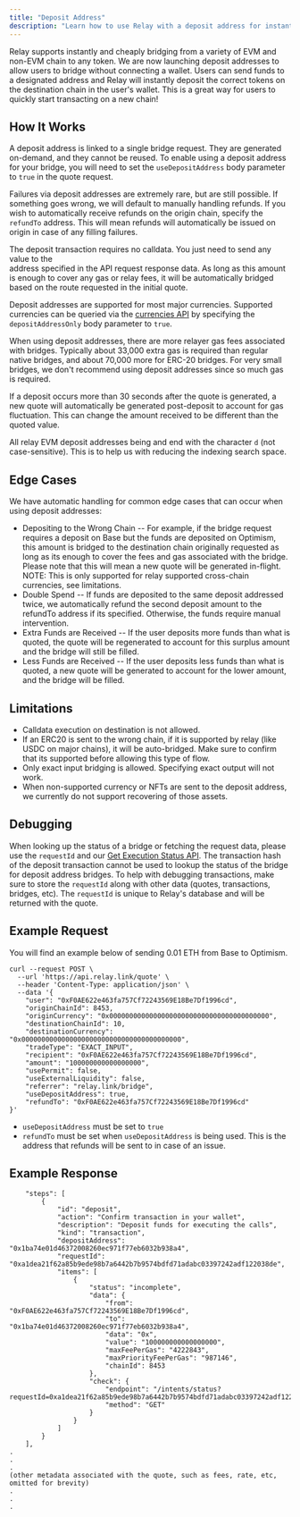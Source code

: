 ```yaml
---
title: "Deposit Address"
description: "Learn how to use Relay with a deposit address for instant bridging."
---
```


Relay supports instantly and cheaply bridging from a variety of EVM and non-EVM chain to any token.
We are now launching deposit addresses to allow users to bridge without connecting a wallet. Users can send funds to a designated address
and Relay will instantly deposit the correct tokens on the destination chain in the user's wallet. This is a great way for users to quickly
start transacting on a new chain!

## How It Works

A deposit address is linked to a single bridge request. They are generated on-demand, and they cannot be reused. To enable using a deposit address for your bridge, you will need to set the `useDepositAddress` body parameter to `true` in the quote request. 

Failures via deposit addresses are extremely rare, but are still possible. If something goes wrong, we will default to manually handling refunds. If you wish to automatically receive refunds on the origin chain, specify the `refundTo` address. This will mean refunds will automatically be issued on origin in case of any filling failures. 


The deposit transaction requires no calldata. You just need to send any value to the  
address specified in the API request response data.  As long as this amount is enough to cover any gas or relay fees, it will be automatically bridged based on the route requested in the initial quote.

Deposit addresses are supported for most major currencies. Supported currencies can be queried via the [currencies API](https://docs.relay.link/references/api/get-currencies) by specifying the `depositAddressOnly` body parameter to `true`.

When using deposit addresses, there are more relayer gas fees associated with bridges. Typically about
33,000 extra gas is required than regular native bridges, and about 70,000 more for ERC-20 bridges. For very small bridges, we don't recommend using deposit addresses since so much gas is required.

If a deposit occurs more than 30 seconds after the quote is generated, a new quote will automatically be generated post-deposit to account for gas fluctuation. This can change the amount received to be different than the quoted value.

All relay EVM deposit addresses being and end with the character `d` (not case-sensitive). This is to help us with reducing the indexing search space. 

## Edge Cases

We have automatic handling for common edge cases that can occur when using deposit addresses:

- Depositing to the Wrong Chain -- For example, if the bridge request requires a deposit on Base but the funds
  are deposited on Optimism, this amount is bridged to the destination chain originally requested as long as its enough to cover the fees and gas associated with the bridge. Please note that this will mean a new quote will be generated in-flight. NOTE: This is only supported for relay supported cross-chain currencies, see limitations.
- Double Spend -- If funds are deposited to the same deposit addressed twice, we automatically refund the second deposit amount to the refundTo address if its specified. Otherwise, the funds require manual intervention.
- Extra Funds are Received -- If the user deposits more funds than what is quoted, the quote will be
  regenerated to account for this surplus amount and the bridge will still be filled.
- Less Funds are Received -- If the user deposits less funds than what is quoted, a new quote will be generated to account for the lower amount, and the bridge will be filled.

## Limitations

- Calldata execution on destination is not allowed.
- If an ERC20 is sent to the wrong chain, if it is supported by relay (like USDC on major chains), it will be auto-bridged. Make sure to confirm that its supported before allowing this type of flow.
- Only exact input bridging is allowed. Specifying exact output will not work.
- When non-supported currency or NFTs are sent to the deposit address, we
  currently do not support recovering of those assets.

## Debugging

When looking up the status of a bridge or fetching the request data, please use the `requestId` and our [Get Execution Status API](/references/api/get-intents-status-v2).
The transaction hash of the deposit transaction cannot be used to lookup the status of the bridge for deposit address bridges.
To help with debugging transactions, make sure to store the `requestId` along with other data (quotes, transactions,
bridges, etc). The `requestId` is unique to Relay's database and will be returned with the quote.

## Example Request

You will find an example below of sending 0.01 ETH from Base to Optimism.

```curl
curl --request POST \
  --url 'https://api.relay.link/quote' \
  --header 'Content-Type: application/json' \
  --data '{
	"user": "0xF0AE622e463fa757Cf72243569E18Be7Df1996cd",
	"originChainId": 8453,
	"originCurrency": "0x0000000000000000000000000000000000000000",
	"destinationChainId": 10,
	"destinationCurrency": "0x0000000000000000000000000000000000000000",
	"tradeType": "EXACT_INPUT",
	"recipient": "0xF0AE622e463fa757Cf72243569E18Be7Df1996cd",
	"amount": "100000000000000000",
	"usePermit": false,
	"useExternalLiquidity": false,
	"referrer": "relay.link/bridge",
	"useDepositAddress": true,
	"refundTo": "0xF0AE622e463fa757Cf72243569E18Be7Df1996cd"
}'
```

- `useDepositAddress` must be set to `true` <br />
- `refundTo` must be set when `useDepositAddress` is being used.
  This is the address that refunds will be sent to in case of an issue.

## Example Response

```curl
	"steps": [
		{
			"id": "deposit",
			"action": "Confirm transaction in your wallet",
			"description": "Deposit funds for executing the calls",
			"kind": "transaction",
			"depositAddress": "0x1ba74e01d46372008260ec971f77eb6032b938a4",
			"requestId": "0xa1dea21f62a85b9ede98b7a6442b7b9574bdfd71adabc03397242adf122038de",
			"items": [
				{
					"status": "incomplete",
					"data": {
						"from": "0xF0AE622e463fa757Cf72243569E18Be7Df1996cd",
						"to": "0x1ba74e01d46372008260ec971f77eb6032b938a4",
						"data": "0x",
						"value": "100000000000000000",
						"maxFeePerGas": "4222843",
						"maxPriorityFeePerGas": "987146",
						"chainId": 8453
					},
					"check": {
						"endpoint": "/intents/status?requestId=0xa1dea21f62a85b9ede98b7a6442b7b9574bdfd71adabc03397242adf122038de",
						"method": "GET"
					}
				}
			]
		}
	],
.
.
.
(other metadata associated with the quote, such as fees, rate, etc, omitted for brevity)
.
.
.
```
